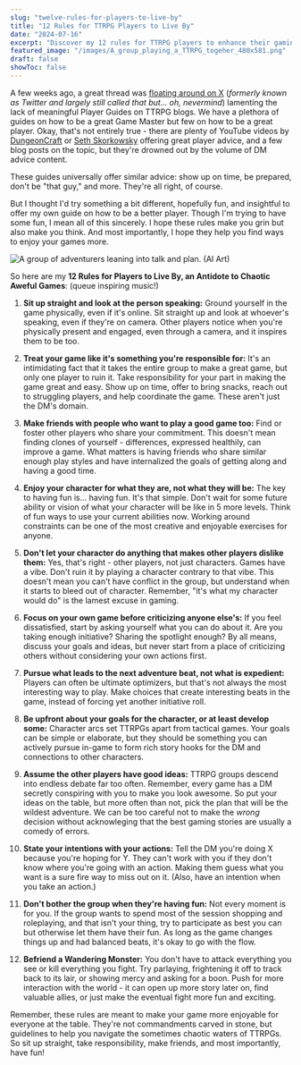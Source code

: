 ```yaml
---
slug: "twelve-rules-for-players-to-live-by"
title: "12 Rules for TTRPG Players to Live By"
date: "2024-07-16"
excerpt: "Discover my 12 rules for TTRPG players to enhance their gaming experience. Learn how to be a better player and create more enjoyable sessions for everyone at the table."
featured_image: "/images/A_group_playing_a_TTRPG_togeher_480x581.png"
draft: false
showToc: false
---
```


A few weeks ago, a great thread was [floating around on X](https://x.com/jangowolf/status/1805978656533057793) (*formerly known as Twitter and largely still called that but... oh, nevermind*) lamenting the lack of meaningful Player Guides on TTRPG blogs. We have a plethora of guides on how to be a great Game Master but few on how to be a great player. Okay, that's not entirely true - there are plenty of YouTube videos by [DungeonCraft](https://www.youtube.com/watch?v=SiywNrOABbQ) or [Seth Skorkowsky](https://www.youtube.com/watch?v=UiCxyBi8lRk&list=PL25p5gPY6qKVWbFtR-Crct97hg5DFekZQ&index=8) offering great player advice, and a few blog posts on the topic, but they're drowned out by the volume of DM advice content.

These guides universally offer similar advice: show up on time, be prepared, don't be "that guy," and more. They're all right, of course.

But I thought I'd try something a bit different, hopefully fun, and insightful to offer my own guide on how to be a better player. Though I'm trying to have some fun, I mean all of this sincerely. I hope these rules make you grin but also make you think. And most importantly, I hope they help you find ways to enjoy your games more.

![A group of adventurers leaning into talk and plan. (AI Art)](/images/A_group_playing_a_TTRPG_togeher_480x581.png)


So here are my **12 Rules for Players to Live By, an Antidote to Chaotic Aweful Games**: (queue inspiring music!)

1. **Sit up straight and look at the person speaking:** Ground yourself in the game physically, even if it's online. Sit straight up and look at whoever's speaking, even if they're on camera. Other players notice when you're physically present and engaged, even through a camera, and it inspires them to be too.

2. **Treat your game like it's something you're responsible for:** It's an intimidating fact that it takes the entire group to make a great game, but only one player to ruin it. Take responsibility for your part in making the game great and easy. Show up on time, offer to bring snacks, reach out to struggling players, and help coordinate the game. These aren't just the DM's domain.

3. **Make friends with people who want to play a good game too:** Find or foster other players who share your commitment. This doesn't mean finding clones of yourself - differences, expressed healthily, can improve a game. What matters is having friends who share similar enough play styles and have internalized the goals of getting along and having a good time.

4. **Enjoy your character for what they are, not what they will be:** The key to having fun is... having fun. It's that simple. Don't wait for some future ability or vision of what your character will be like in 5 more levels. Think of fun ways to use your current abilities now. Working around constraints can be one of the most creative and enjoyable exercises for anyone.

5. **Don't let your character do anything that makes other players dislike them:** Yes, that's right - other players, not just characters. Games have a vibe. Don't ruin it by playing a character contrary to that vibe. This doesn't mean you can't have conflict in the group, but understand when it starts to bleed out of character. Remember, "it's what my character would do" is the lamest excuse in gaming.

6. **Focus on your own game before criticizing anyone else's:** If you feel dissatisfied, start by asking yourself what you can do about it. Are you taking enough initiative? Sharing the spotlight enough? By all means, discuss your goals and ideas, but never start from a place of criticizing others without considering your own actions first.

7. **Pursue what leads to the next adventure beat, not what is expedient:** Players can often be ultimate optimizers, but that's not always the most interesting way to play. Make choices that create interesting beats in the game, instead of forcing yet another initiative roll.

8. **Be upfront about your goals for the character, or at least develop some:** Character arcs set TTRPGs apart from tactical games. Your goals can be simple or elaborate, but they should be something you can actively pursue in-game to form rich story hooks for the DM and connections to other characters.

9. **Assume the other players have good ideas:** TTRPG groups descend into endless debate far too often. Remember, every game has a DM secretly conspiring with you to make you look awesome. So put your ideas on the table, but more often than not, pick the plan that will be the wildest adventure. We can be too careful not to make the *wrong* decision without acknowleging that the best gaming stories are usually a comedy of errors.

10. **State your intentions with your actions:** Tell the DM you're doing X because you're hoping for Y. They can't work with you if they don't know where you're going with an action. Making them guess what you want is a sure fire way to miss out on it. (Also, have an intention when you take an action.)

11. **Don't bother the group when they're having fun:** Not every moment is for you. If the group wants to spend most of the session shopping and roleplaying, and that isn't your thing, try to participate as best you can but otherwise let them have their fun. As long as the game changes things up and had balanced beats, it's okay to go with the flow.

12. **Befriend a Wandering Monster:** You don't have to attack everything you see or kill everything you fight. Try parlaying, frightening it off to track back to its lair, or showing mercy and asking for a boon. Push for more interaction with the world - it can open up more story later on, find valuable allies, or just make the eventual fight more fun and exciting.

Remember, these rules are meant to make your game more enjoyable for everyone at the table. They're not commandments carved in stone, but guidelines to help you navigate the sometimes chaotic waters of TTRPGs. So sit up straight, take responsibility, make friends, and most importantly, have fun!